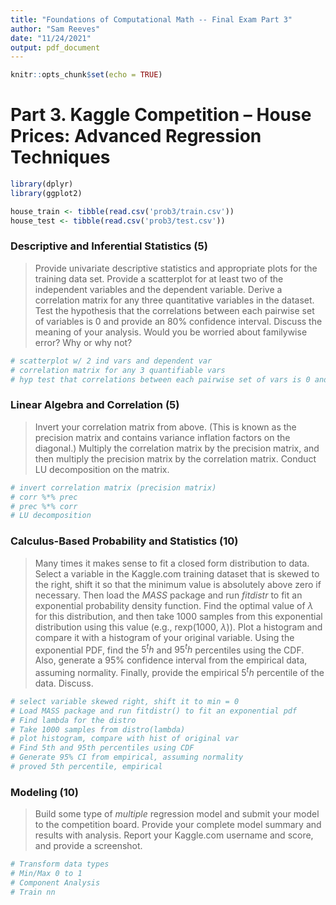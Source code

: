 ```yaml
---
title: "Foundations of Computational Math -- Final Exam Part 3"
author: "Sam Reeves"
date: "11/24/2021"
output: pdf_document
---
```


```r
knitr::opts_chunk$set(echo = TRUE)
```


# Part 3. Kaggle Competition -- House Prices: Advanced Regression Techniques

```r
library(dplyr)
library(ggplot2)

house_train <- tibble(read.csv('prob3/train.csv'))
house_test <- tibble(read.csv('prob3/test.csv'))
```

### Descriptive and Inferential Statistics (5)

> Provide univariate descriptive statistics and appropriate plots for the training data set.  Provide a scatterplot for at least two of the independent variables and the dependent variable.  Derive a correlation matrix for any three quantitative variables in the dataset.  Test the hypothesis that the correlations between each pairwise set of variables is 0 and provide an 80% confidence interval.  Discuss the meaning of your analysis.  Would you be worried about familywise error?  Why or why not?

```r
# scatterplot w/ 2 ind vars and dependent var
# correlation matrix for any 3 quantifiable vars
# hyp test that correlations between each pairwise set of vars is 0 and provide 80% CI
```

### Linear Algebra and Correlation (5)

> Invert your correlation matrix from above.  (This is known as the precision matrix and contains variance inflation factors on the diagonal.)  Multiply the correlation matrix by the precision matrix, and then multiply the precision matrix by the correlation matrix.  Conduct LU decomposition on the matrix.

```r
# invert correlation matrix (precision matrix)
# corr %*% prec
# prec %*% corr
# LU decomposition
```

### Calculus-Based Probability and Statistics (10)

> Many times it makes sense to fit a closed form distribution to data.  Select a variable in the Kaggle.com training dataset that is skewed to the right, shift it so that the minimum value is absolutely above zero if necessary.  Then load the $MASS$ package and run $fitdistr$ to fit an exponential probability density function.  Find the optimal value of $\lambda$ for this distribution, and then take 1000 samples from this exponential distribution using this value (e.g., rexp(1000, $\lambda$)).  Plot a histogram and compare it with a histogram of your original variable.  Using the exponential PDF, find the $5^th$ and $95^th$ percentiles using the CDF.  Also, generate a 95% confidence interval from the empirical data, assuming normality.  Finally, provide the empirical $5^th$ percentile of the data.  Discuss.

```r
# select variable skewed right, shift it to min = 0
# Load MASS package and run fitdistr() to fit an exponential pdf
# Find lambda for the distro
# Take 1000 samples from distro(lambda)
# plot histogram, compare with hist of original var
# Find 5th and 95th percentiles using CDF
# Generate 95% CI from empirical, assuming normality
# proved 5th percentile, empirical
```

### Modeling (10)

> Build some type of $multiple$ regression model and submit your model to the competition board.  Provide your complete model summary and results with analysis.  Report your Kaggle.com username and score, and provide a screenshot.

```r
# Transform data types
# Min/Max 0 to 1
# Component Analysis
# Train nn
```

